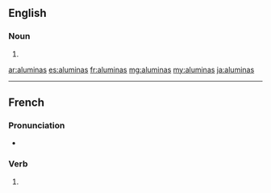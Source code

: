 ==English==

===Noun===
{{head|en|noun plural form}}

# {{plural of|alumina|lang=en}}

[[ar:aluminas]]
[[es:aluminas]]
[[fr:aluminas]]
[[mg:aluminas]]
[[my:aluminas]]
[[ja:aluminas]]

----
==French==

===Pronunciation===
* {{homophones|alumina|aluminât|lang=fr}}
===Verb===
{{fr-verb-form}}

# {{conjugation of|aluminer||2|s|[[past historic]]|lang=fr}} 

{{rfc-auto}}